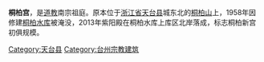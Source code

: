 {{多個問題|
{{expand|time=2013-12-08T07:43:10+00:00}}
{{unreferenced|time=2013-12-07T23:41:45+00:00}}
{{lead section|time=2013-12-08T02:38:37+00:00}}
}}
'''桐柏宫'''，是[[道教|道教]]南宗祖庭。原本位于[[浙江省|浙江省]][[天台县|天台县]]城东北的[[桐柏山|桐柏山]]上，1958年因修建[[桐柏水库|桐柏水库]]被淹没，2013年紫阳殿在桐柏水库上库区北岸落成，标志桐柏新宫初俱规模。

[[Category:天台县|Category:天台县]]
[[Category:台州宗教建筑|Category:台州宗教建筑]]
